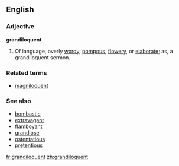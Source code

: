 ==English==

===Adjective===
'''grandiloquent'''

# Of language, overly [[wordy]], [[pompous]], [[flowery]], or [[elaborate]]; as, a grandiloquent sermon.

===Related terms===
<!-- Morphologically related, non-derived terms, and not in the etymology -->
* [[magniloquent]]

===See also===
* [[bombastic]]
* [[extravagant]]
* [[flamboyant]]
* [[grandiose]]
* [[ostentatious]]
* [[pretentious]]

[[fr:grandiloquent]]
[[zh:grandiloquent]]